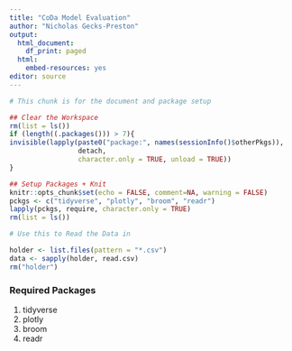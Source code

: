 ```yaml
---
title: "CoDa Model Evaluation"
author: "Nicholas Gecks-Preston"
output:
  html_document:
    df_print: paged
  html:
    embed-resources: yes
editor: source
---
```


```r
# This chunk is for the document and package setup

## Clear the Workspace
rm(list = ls())
if (length((.packages())) > 7){
invisible(lapply(paste0("package:", names(sessionInfo()$otherPkgs)),   # Unload add-on packages
                 detach,
                 character.only = TRUE, unload = TRUE))
}

## Setup Packages + Knit
knitr::opts_chunk$set(echo = FALSE, comment=NA, warning = FALSE)
pckgs <- c("tidyverse", "plotly", "broom", "readr")
lapply(pckgs, require, character.only = TRUE)
rm(list = ls())
```



```r
# Use this to Read the Data in

holder <- list.files(pattern = "*.csv")
data <- sapply(holder, read.csv)
rm("holder")

```


### Required Packages
1. tidyverse
2. plotly 
3. broom
4. readr
